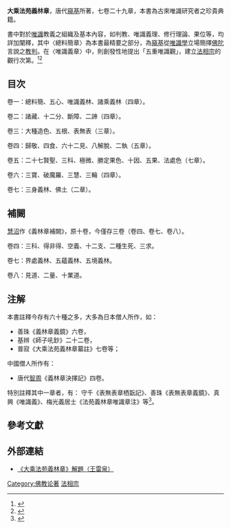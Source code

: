 '''大乘法苑義林章'''，唐代[[窺基|窺基]]所著，七卷二十九章，本書為古來唯識研究者之珍貴典籍。

書中對於[[唯識|唯識]]教義之組織及基本內容，如判教、唯識義理、修行理論、果位等，均詳加闡釋，其中〈總料簡章〉為本書最精要之部分，為[[窺基|窺基]]從[[唯識學|唯識學]]立場簡擇[[佛陀|佛陀]]言說之[[教判|教判]]。在〈唯識義章〉中，則創發性地提出「五重唯識觀」，建立[[法相宗|法相宗]]的觀行次第。<ref>{{cite journal|author1=釋會乙|title=唯識觀行略探  ─以《攝大乘論》與《成唯識論》為主|url=http://www.fuyan.org.tw/8l/15.htm|journal=|access-date=2017-03-18|archive-date=2019-11-04|archive-url=https://web.archive.org/web/20191104010520/http://www.fuyan.org.tw/8l/15.htm|dead-url=no}}</ref><ref name="佛光">{{cite web|author1=佛光電子大辭典|title=大乘法苑義林章|url=https://www.buddhistdoor.org/tc/dictionary/details/%E5%A4%A7%E4%B9%98%E6%B3%95%E8%8B%91%E7%BE%A9%E6%9E%97%E7%AB%A0}}{{Dead link|date=2019年12月 |bot=InternetArchiveBot |fix-attempted=yes }}</ref>

== 目次 ==
卷一：總料簡、五心、唯識義林、諸乘義林（四章）。

卷二：諸藏、十二分、斷障、二諦（四章）。

卷三：大種造色、五根、表無表（三章）。

卷四：歸敬、四食、六十二見、八解脫、二執（五章）。

卷五：二十七賢聖、三科、極微、勝定果色、十因、五果、法處色（七章）。

卷六：三寶、破魔羅、三慧、三輪（四章）。

卷七：三身義林、佛土（二章）。

== 補闕 ==
[[慧沼|慧沼]]作《義林章補闕》，原十卷，今僅存三卷（卷四、卷七、卷八）。

卷四：三科、得非得、空義、十二支、二種生死、三求。

卷七：界處義林、五蘊義林、五境義林。

卷八：見道、二量、十業道。

== 注解==
本書註釋今存有六十種之多，大多為日本僧人所作，如：
* 善珠《義林章義鏡》六卷，
* 基辨《師子吼鈔》二十二卷，
* 普寂《大乘法苑義林章纂註》七卷等；

中國僧人所作有：
* 唐代[[智周|智周]]《義林章決擇記》四卷。

特別註釋其中一章者，有： 守千《表無表章栖翫記》、善珠《表無表章義鏡》、真興《唯識義》、梅光義居士《法苑義林章唯識章注》等<ref>{{cite web |title=大乘法苑義林章 新編序文 |url=https://www.rumotan.com/index.php/introduction/wangmuti-blog/2283-2019-02-09-13-43-28 |access-date=2019-10-24 |archive-date=2020-08-08 |archive-url=https://web.archive.org/web/20200808172555/https://www.rumotan.com/index.php/introduction/wangmuti-blog/2283-2019-02-09-13-43-28 |dead-url=no }}</ref>。

== 參考文獻==
{{reflist|2}}

== 外部連結 ==
* [http://blog.sina.com.cn/s/blog_6025ebd50100mzp1.html 《大乘法苑義林章》解題（王雷泉）] {{Wayback|url=http://blog.sina.com.cn/s/blog_6025ebd50100mzp1.html |date=20190605195856 }}

{{唯识}}
[[Category:佛教论著|Category:佛教论著]]
[[Category:法相宗|]]